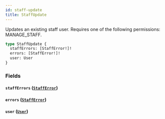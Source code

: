 ```yaml
---
id: staff-update
title: StaffUpdate
---
```



Updates an existing staff user. Requires one of the following permissions: MANAGE_STAFF.

```graphql
type StaffUpdate {
  staffErrors: [StaffError!]!
  errors: [StaffError!]!
  user: User
}
```


### Fields

#### `staffErrors` ([`StaffError`](../../../developer/api-reference/objects/staff-error))




#### `errors` ([`StaffError`](../../../developer/api-reference/objects/staff-error))




#### `user` ([`User`](../../../developer/api-reference/objects/user))






